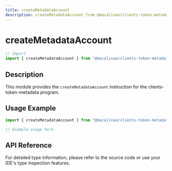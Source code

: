 ```yaml
---
title: createMetadataAccount
description: createMetadataAccount from @macalinao/clients-token-metadata
---
```


# createMetadataAccount

```typescript
// Import
import { createMetadataAccount } from "@macalinao/clients-token-metadata";
```

## Description

This module provides the `createMetadataAccount` instruction for the clients-token-metadata program.

## Usage Example

```typescript
import { createMetadataAccount } from "@macalinao/clients-token-metadata";

// Example usage here
```

## API Reference

For detailed type information, please refer to the source code or use your IDE's type inspection features.
